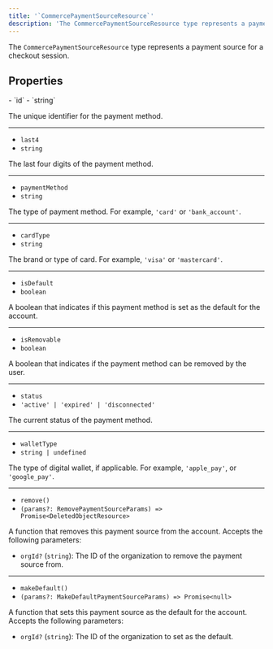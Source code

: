 ```yaml
---
title: '`CommercePaymentSourceResource`'
description: 'The CommercePaymentSourceResource type represents a payment source for a checkout session.'
---
```


The `CommercePaymentSourceResource` type represents a payment source for a checkout session.

## Properties

<Properties>
  - `id`
  - `string`

  The unique identifier for the payment method.

  ---

  - `last4`
  - `string`

  The last four digits of the payment method.

  ---

  - `paymentMethod`
  - `string`

  The type of payment method. For example, `'card'` or `'bank_account'`.

  ---

  - `cardType`
  - `string`

  The brand or type of card. For example, `'visa'` or `'mastercard'`.

  ---

  - `isDefault`
  - `boolean`

  A boolean that indicates if this payment method is set as the default for the account.

  ---

  - `isRemovable`
  - `boolean`

  A boolean that indicates if the payment method can be removed by the user.

  ---

  - `status`
  - `'active' | 'expired' | 'disconnected'`

  The current status of the payment method.

  ---

  - `walletType`
  - `string | undefined`

  The type of digital wallet, if applicable. For example, `'apple_pay'`, or `'google_pay'`.

  ---

  - `remove()`
  - `(params?: RemovePaymentSourceParams) => Promise<DeletedObjectResource>`

  A function that removes this payment source from the account. Accepts the following parameters:

  - `orgId?` (`string`): The ID of the organization to remove the payment source from.

  ---

  - `makeDefault()`
  - `(params?: MakeDefaultPaymentSourceParams) => Promise<null>`

  A function that sets this payment source as the default for the account. Accepts the following parameters:

  - `orgId?` (`string`): The ID of the organization to set as the default.
</Properties>
